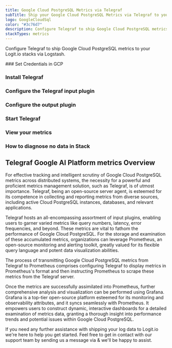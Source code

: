 ```yaml
---
title: Google Cloud PostgreSQL Metrics via Telegraf
subTitle: Ship your Google Cloud PostgreSQL Metrics via Telegraf to your Logit.io Stack
logo: GoogleCloudSql
color: "#3c76d7"
description: Configure Telegraf to ship Google Cloud PostgreSQL metrics to Logit.io. Get started using our Telegraf Google Cloud PostgreSQL metrics example configuration.
stackTypes: metrics
---
```


Configure Telegraf to ship Google Cloud PostgreSQL metrics to your Logit.io stacks via Logstash.

<Steps>
  ### Set Credentials in GCP

  <SetGCPCredentials intro="Google Cloud PostgreSQL, a NoPostgreSQL database service on Google Cloud, caters to large-scale, low-latency data storage and access. Effective monitoring of PostgreSQL metrics using Telegraf, Prometheus for alerting, and Grafana for data visualization can enhance database management, leading to improved performance and data accessibility."/>
  
  ### Install Telegraf

  <InstallTelegraf />

  ### Configure the Telegraf input plugin

  <TelegrafStackDriverInput metric_type="cloudPostgreSQL.googleapis.com"/>

  ### Configure the output plugin

  <TelegrafOutputPlugin />

  ### Start Telegraf

  <StartTelegraf />

  ### View your metrics
  <LaunchStack stackType="metrics" source="Google_Cloud_PostgreSQL_Metrics_via_Telegraf" utmMedium="metrics" utmCampaign="telegraf-GoogleCloudPostgreSQL-metrics" />

  ### How to diagnose no data in Stack

  <DiagnoseNoData />
</Steps>

## Telegraf Google AI Platform metrics Overview

For effective tracking and intelligent scrutiny of Google Cloud PostgreSQL metrics across distributed systems, 
the necessity for a powerful and proficient metrics management solution, such as Telegraf, is of utmost 
importance. Telegraf, being an open-source server agent, is esteemed for its competence in collecting 
and reporting metrics from diverse sources, including active Cloud PostgreSQL instances, databases, and relevant applications.

Telegraf hosts an all-encompassing assortment of input plugins, enabling users to garner varied metrics 
like query numbers, latency, error frequencies, and beyond. These metrics are vital to fathom the 
performance of Google Cloud PostgreSQL. For the storage and examination of these accumulated metrics, 
organizations can leverage Prometheus, an open-source monitoring and alerting toolkit, greatly valued 
for its flexible query language and potent data visualization abilities.

The process of transmitting Google Cloud PostgreSQL metrics from Telegraf to Prometheus comprises 
configuring Telegraf to display metrics in Prometheus's format and then instructing Prometheus to 
scrape these metrics from the Telegraf server.

Once the metrics are successfully assimilated into Prometheus, further comprehensive analysis and 
visualization can be performed using Grafana. Grafana is a top-tier open-source platform esteemed 
for its monitoring and observability attributes, and it syncs seamlessly with Prometheus. It 
empowers users to construct dynamic, interactive dashboards for a detailed examination of metrics 
data, granting a thorough insight into performance trends and potential issues within Google Cloud PostgreSQL.

If you need any further assistance with shipping your log data to Logit.io we're here to help 
you get started. Feel free to get in contact with our support team by sending us a message via <IntercomButton text="live chat" /> & we'll be happy to assist.